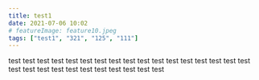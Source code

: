 ```yaml
---
title: test1
date: 2021-07-06 10:02
# featureImage: feature10.jpeg
tags: ["test1", "321", "125", "111"]
---
```


test
test
test
test
test
test
test
test
test
test
test
test
test
test
test
test
test
test
test
test
test
test
test
test
test
test
test
test
